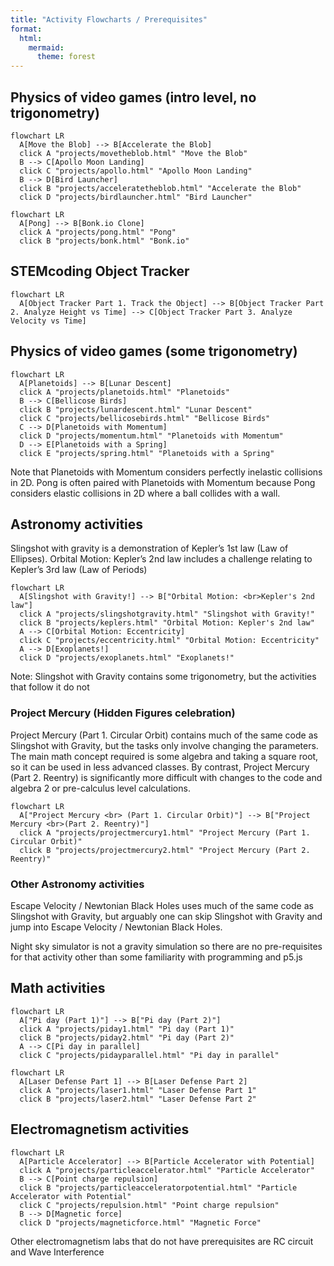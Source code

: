 ```yaml
---
title: "Activity Flowcharts / Prerequisites"
format:
  html:
    mermaid:
      theme: forest
---
```


## Physics of video games (intro level, no trigonometry)
```mermaid
flowchart LR
  A[Move the Blob] --> B[Accelerate the Blob]
  click A "projects/movetheblob.html" "Move the Blob"
  B --> C[Apollo Moon Landing]
  click C "projects/apollo.html" "Apollo Moon Landing"
  B --> D[Bird Launcher]
  click B "projects/acceleratetheblob.html" "Accelerate the Blob"
  click D "projects/birdlauncher.html" "Bird Launcher"
```

```mermaid
flowchart LR
  A[Pong] --> B[Bonk.io Clone]
  click A "projects/pong.html" "Pong"
  click B "projects/bonk.html" "Bonk.io"
```

## STEMcoding Object Tracker

```mermaid
flowchart LR
  A[Object Tracker Part 1. Track the Object] --> B[Object Tracker Part 2. Analyze Height vs Time] --> C[Object Tracker Part 3. Analyze Velocity vs Time]
```

## Physics of video games (some trigonometry)
```mermaid
flowchart LR
  A[Planetoids] --> B[Lunar Descent]
  click A "projects/planetoids.html" "Planetoids"
  B --> C[Bellicose Birds]
  click B "projects/lunardescent.html" "Lunar Descent"
  click C "projects/bellicosebirds.html" "Bellicose Birds"
  C --> D[Planetoids with Momentum]
  click D "projects/momentum.html" "Planetoids with Momentum"
  D --> E[Planetoids with a Spring]
  click E "projects/spring.html" "Planetoids with a Spring"
```

Note that Planetoids with Momentum considers perfectly inelastic collisions in 2D. Pong is often paired with Planetoids with Momentum because Pong considers elastic collisions in 2D where a ball collides with a wall.


## Astronomy activities

Slingshot with gravity is a demonstration of Kepler's 1st law (Law of Ellipses). Orbital Motion: Kepler's 2nd law includes a challenge relating to Kepler's 3rd law (Law of Periods)

```mermaid
flowchart LR
  A[Slingshot with Gravity!] --> B["Orbital Motion: <br>Kepler's 2nd law"]
  click A "projects/slingshotgravity.html" "Slingshot with Gravity!"
  click B "projects/keplers.html" "Orbital Motion: Kepler's 2nd law"
  A --> C[Orbital Motion: Eccentricity]
  click C "projects/eccentricity.html" "Orbital Motion: Eccentricity"
  A --> D[Exoplanets!]
  click D "projects/exoplanets.html" "Exoplanets!"
```

Note: Slingshot with Gravity contains some trigonometry, but the activities that follow it do not

### Project Mercury (Hidden Figures celebration)

Project Mercury (Part 1. Circular Orbit) contains much of the same code as Slingshot with Gravity, but the tasks only involve changing the parameters. The main math concept required is some algebra and taking a square root, so it can be used in less advanced classes. By contrast, Project Mercury (Part 2. Reentry) is significantly more difficult with changes to the code and algebra 2 or pre-calculus level calculations.

```mermaid
flowchart LR
  A["Project Mercury <br> (Part 1. Circular Orbit)"] --> B["Project Mercury <br>(Part 2. Reentry)"]
  click A "projects/projectmercury1.html" "Project Mercury (Part 1. Circular Orbit)"
  click B "projects/projectmercury2.html" "Project Mercury (Part 2. Reentry)"
```

### Other Astronomy activities

Escape Velocity / Newtonian Black Holes uses much of the same code as Slingshot with Gravity, but arguably one can skip Slingshot with Gravity and jump into Escape Velocity / Newtonian Black Holes.

Night sky simulator is not a gravity simulation so there are no pre-requisites for that activity other than some familiarity with programming and p5.js

## Math activities

```mermaid
flowchart LR
  A["Pi day (Part 1)"] --> B["Pi day (Part 2)"]
  click A "projects/piday1.html" "Pi day (Part 1)"
  click B "projects/piday2.html" "Pi day (Part 2)"
  A --> C[Pi day in parallel]
  click C "projects/pidayparallel.html" "Pi day in parallel"
```

```mermaid
flowchart LR
  A[Laser Defense Part 1] --> B[Laser Defense Part 2]
  click A "projects/laser1.html" "Laser Defense Part 1"
  click B "projects/laser2.html" "Laser Defense Part 2"
```

## Electromagnetism activities

```mermaid
flowchart LR
  A[Particle Accelerator] --> B[Particle Accelerator with Potential]
  click A "projects/particleaccelerator.html" "Particle Accelerator"
  B --> C[Point charge repulsion]
  click B "projects/particleacceleratorpotential.html" "Particle Accelerator with Potential"
  click C "projects/repulsion.html" "Point charge repulsion"
  B --> D[Magnetic force]
  click D "projects/magneticforce.html" "Magnetic Force"
```

Other electromagnetism labs that do not have prerequisites are RC circuit and Wave Interference

